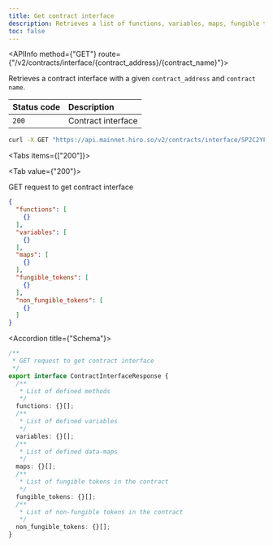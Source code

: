 ```yaml
---
title: Get contract interface
description: Retrieves a list of functions, variables, maps, fungible tokens and non-fungible tokens for a given smart contract.
toc: false
---
```




<Root>

<API>

<APIInfo method={"GET"} route={"/v2/contracts/interface/{contract_address}/{contract_name}"}>

Retrieves a contract interface with a given `contract_address` and `contract name`.

| Status code | Description |
| :----------- | :----------- |
| `200` | Contract interface |

</APIInfo>

<APIExample>

```bash title="Terminal"
curl -X GET "https://api.mainnet.hiro.so/v2/contracts/interface/SP2C2YFP12AJZB4MABJBAJ55XECVS7E4PMMZ89YZR.arkadiko-token"
```

<Tabs items={["200"]}>

<Tab value={"200"}>

GET request to get contract interface

```json title="Example response"
{
  "functions": [
    {}
  ],
  "variables": [
    {}
  ],
  "maps": [
    {}
  ],
  "fungible_tokens": [
    {}
  ],
  "non_fungible_tokens": [
    {}
  ]
}
```

<Accordions>

<Accordion title={"Schema"}>

```ts
/**
 * GET request to get contract interface
 */
export interface ContractInterfaceResponse {
  /**
   * List of defined methods
   */
  functions: {}[];
  /**
   * List of defined variables
   */
  variables: {}[];
  /**
   * List of defined data-maps
   */
  maps: {}[];
  /**
   * List of fungible tokens in the contract
   */
  fungible_tokens: {}[];
  /**
   * List of non-fungible tokens in the contract
   */
  non_fungible_tokens: {}[];
}

```

</Accordion>

</Accordions>

</Tab>

</Tabs>

</APIExample>

</API>

</Root>
